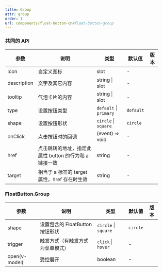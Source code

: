 ```yaml
---
title: Group
attr: group
order: 1
url: components/float-button-cn#float-button-group
---
```


### 共同的 API

| 参数 | 说明 | 类型 | 默认值 | 版本 |
| --- | --- | --- | --- | --- |
| icon | 自定义图标 | slot | - |  |
| description | 文字及其它内容 | string \| slot | - |  |
| tooltip | 气泡卡片的内容 | string \| slot | - |  |
| type | 设置按钮类型 | `default` \| `primary` | `default` |  |
| shape | 设置按钮形状 | `circle` \| `square` | `circle` |  |
| onClick | 点击按钮时的回调 | (event) => void | - |  |
| href | 点击跳转的地址，指定此属性 button 的行为和 a 链接一致 | string | - |  |
| target | 相当于 a 标签的 target 属性，href 存在时生效 | string | - |  |


### FloatButton.Group

| 参数          | 说明                             | 类型                 | 默认值   | 版本 |
| ------------- | -------------------------------- | -------------------- | -------- | ---- |
| shape         | 设置包含的 FloatButton 按钮形状  | `circle` \| `square` | `circle` |      |
| trigger       | 触发方式（有触发方式为菜单模式） | `click` \| `hover`   | -        |      |
| open(v-model) | 受控展开                         | boolean              | -        |      |
